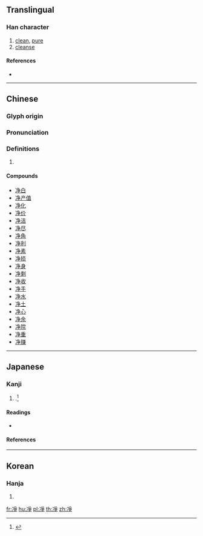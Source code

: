 {{also|净}}
==Translingual==

===Han character===
{{Han char|rn=15|rad=冫|as=08|sn=10|four=32157|canj=IMBSD|ids=⿰冫爭}}

# [[clean]], [[pure]]
# [[cleanse]]

====References====
* {{Han ref|kx=0132.400|dkj=01664|dj=0296.280|hdz=10299.061|uh=51C8|ud=20936|bh=D0E4|bd=53476}}

----

==Chinese==
{{zh-forms}}

===Glyph origin===
{{Han etym}}

===Pronunciation===
{{zh-pron
|m=jìng
|c=zeng6,zing6
|h=pfs=
|md=
|mn=
|w=
|mc=y
|oc=y
|cat=
}}

===Definitions===
{{zh-hanzi}}

# {{rfdef|lang=zh}}

====Compounds====
* [[净白]]
* [[净产值]]
* [[净化]]
* [[净价]]
* [[净洁]]
* [[净尽]]
* [[净角]]
* [[净利]]
* [[净素]]
* [[净损]]
* [[净身]]
* [[净剩]]
* [[净收]]
* [[净手]]
* [[净水]]
* [[净土]]
* [[净心]]
* [[净余]]
* [[净院]]
* [[净重]]
* [[净赚]]

----

==Japanese==

===Kanji===
{{ja-kanji|grade=|rs=冫08}}

# {{alternative form of|浄|lang=ja}}.<ref name="gakken">{{cite-book|year=2002|author=Akiyasu Tōdō [''et al.'']|title=漢字源|ISBN=978-4053008893|passage=浄 凈淨}}</ref>

====Readings====
* {{ja-readings|on=[[そう]] (sō), [[しょう]] (shō)|kun=[[ひややかなさま]] (hiyayakanasama)}}

====References====
<references/>

----

==Korean==

===Hanja===
{{ko-hanja|hangeul=정|rv=jeong|mr=chŏng}}

# {{defn|lang=ko|sort=冫08}}

[[fr:凈]]
[[hu:凈]]
[[pl:凈]]
[[th:凈]]
[[zh:凈]]